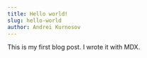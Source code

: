 ---
title: Hello world!
slug: hello-world
author: Andrei Kurnosov
---

This is my first blog post. I wrote it with MDX.